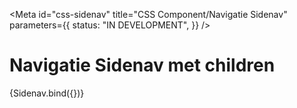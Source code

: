 <!--
@license EUPL-1.2
Copyright (c) 2021 A Herring
-->


<Meta
  id="css-sidenav"
  title="CSS Component/Navigatie Sidenav"
  parameters={{
    status: "IN DEVELOPMENT",
  }}
/>

# Navigatie Sidenav met children

<Canvas>
  <Story
    name="children"
    args={{
      items: [
        { href: "#", title: "Home" },
        { href: "#", title: "Wonen en leven" },
        { href: "#", title: "Parken en groen" },
        {
          href: "#",
          title: "Bomen",
          haschildren: true,
          children: [
            { href: "#", title: "Bomennieuws" },
            { href: "#", title: "Bomen planten en kappen", current: true },
            { href: "#", title: "Bomenzorg en bomenbeleid" },
            { href: "#", title: "Ziekten en plagen" },
            { href: "#", title: "Overlast bomen" },
            { href: "#", title: "Zorgvuldig met bomen omgaan" },
          ],
        },
      ],
    }}
    parameters={{
      docs: {
        source: {
          state: "closed",
        },
      },
    }}
  >
    {Sidenav.bind({})}
  </Story>
</Canvas>
